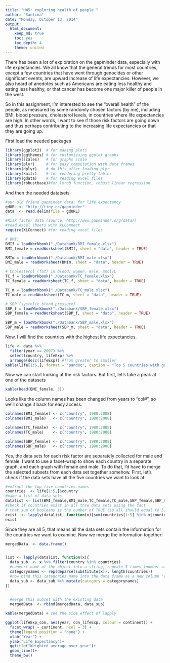 ```yaml
---
title: "HW5: exploring health of people "
author: "Santina"
date: "Monday, October 13, 2014"
output: 
  html_document: 
    keep_md: true
    toc: yes
    toc_depth: 4 
    theme: united
---
```


There has been a lot of exploration on the gapminder data, especially with life expectancies. We all know that the general trends for most countries, except a few countries that have went through genocides or other significant events, are upward increase of life expectancies. However, we also heard of anedotes such as Americans are eating less healthy and eating less healthy, or that cancer has become one major killer of people in the west. 

So in this assignment, I'm interested to see the "overall health" of the people, as measured by some randomly chosen factors (by me), including BMI, blood pressure, cholesterol levels, in countries where life expectancies are high. In other words, I want to see if those risk factors are going down and thus perhaps contributing to the increasing life expectancies or that they are going up. 

First load the needed packages  
```r
library(ggplot2)  # for making plots
library(ggthemes) # for customizaing ggplot graphs
library(scales)   # for graphs scale
library(plyr)     # for easy computation with data frames
library(dplyr)    # do this after loading plyr
library(knitr)    # for rendering pretty tables
library(gdata)    # for reading excel files
library(robustbase)#for lmrob function, robust linear regression
```

And then the needed datatsets 

```r
#our old friend gapminder data, for life expectancy 
gdURL <- "http://tiny.cc/gapminder"
data  <- read.delim(file = gdURL) 

#Risk factor data (source: http://www.gapminder.org/data/)
#read excel sheets with XLConnect 
require(XLConnect) #for reading excel files 

# BMI: 
BMIf = loadWorkbook("./Databank/BMI_female.xlsx")
BMI_female = readWorksheet(BMIf, sheet = "data", header = TRUE)

BMIm = loadWorkbook("./Databank/BMI_male.xlsx")
BMI_male = readWorksheet(BMIm, sheet = "data", header = TRUE)

# Cholesterol (fat) in blood, women, male, mmol/L
TC_f = loadWorkbook("./Databank/TC_female.xlsx")
TC_female = readWorksheet(TC_f, sheet = "data", header = TRUE)

TC_m = loadWorkbook("./Databank/TC_male.xlsx")
TC_male = readWorksheet(TC_m, sheet = "data", header = TRUE)

# SBP (systolic blood pressure)
SBP_f = loadWorkbook("./Databank/SBP_female.xlsx")
SBP_female = readWorksheet(SBP_f, sheet = "data", header = TRUE)

SBP_m = loadWorkbook("./Databank/SBP_male.xlsx")
SBP_male = readWorksheet(SBP_m, sheet = "data", header = TRUE)
```

Now, I will find the countries with the highest life expectancies.  

```r
life <- data %>%
  filter(year == 2007) %>%
  select(country, lifeExp) %>%
  arrange(desc(lifeExp)) #from greater to smaller
kable(life[1:5,], format = "pandoc", caption = "Top 5 countries with greatest life expectancies in 2007")
```


Now we can start looking at the risk factors. But first, let's take a peak at one of the datasets 

```r
kable(head(BMI_female, 3))
```

Looks like the column names has been changed from years to "col#", so we'll change it back for easy access. 

```r
colnames(BMI_female) <- c("country", 1980:2008) 
colnames(BMI_male)   <- c("country", 1980:2008)

colnames(TC_female)  <- c("country", 1980:2008)
colnames(TC_male)    <- c("country", 1980:2008)

colnames(SBP_female) <- c("country", 1980:2008)
colnames(SBP_male)   <- c("country", 1980:2008)
```

Yes, the data sets for each risk factor are separately collected for male and female. I want to use a facet-wrap to show each country in a separate graph, and each graph with female and male. To do that, I'd have to merge the selected subsets from each data set together somehow. First, let's check if the data sets have all the five countries we want to look at: 

```r
#extract the top five countries names
countries  <- life[1:5,]$country 
#make a list of data sets
datalist <- list(BMI_female,BMI_male,TC_female,TC_male,SBP_female,SBP_male)
#check if countries exist in all thse data sets using the fact
# that sum of booleans is the number of TRUE (so all should equal to 5)
exist  <- lapply(datalist, function(x){sum(countries[1:5] %in% x$country)})
exist 

```
Since they are all 5, that means all the data sets contain the information for the countries we want to examine. Now we merge the information together: 

```r
mergedData  <- data.frame()


list <- lapply(datalist, function(x){
  data_sub  <- x %>% filter(country %in% countries)
  #convert name of the object into a string, repeate 5 times (number of countries)
  categorynames <- rep(deparse(substitute(x)), length(countries))  
  #now bind this categories name into the data frame as a new column 'category'
  data_sub <- data_sub %>% mutate(category = categorynames)
})

  
  #merge this subset with the existing data 
  mergedData  <- rbind(mergedData, data_sub)

kable(mergedData) # see the side effect of lapply

```

```r
ggplot(lifeExp_con, aes(year, con_lifeExp, colour = continent)) +
  facet_wrap( ~ continent, ncol = 3) +
  theme(legend.position = "none") +
  xlab("Year") +
  ylab("Life Expectancy")+
  ggtitle("Weighted average over year")+
  geom_line()+
  theme_bw()
```

